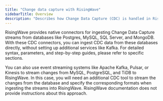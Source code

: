 ```yaml
---
title: "Change data capture with RisingWave"
sidebarTitle: Overview
description: "Describes how Change Data Capture (CDC) is handled in RisingWave"
---
```

RisingWave provides native connectors for ingesting Change Data Capture streams from databases like Postgres, MySQL, SQL Server, and MongoDB. With these CDC connectors, you can ingest CDC data from these databases directly, without setting up additional services like Kafka. For detailed syntax, parameters, and step-by-step guides, please refer to specific sections.

You can also use event streaming systems like Apache Kafka, Pulsar, or Kinesis to stream changes from MySQL, PostgreSQL, and TiDB to RisingWave. In this case, you will need an additional CDC tool to stream the changes from the database and specify the corresponding formats when ingesting the streams into RisingWave. RisingWave documentation does not provide instructions about this approach.

